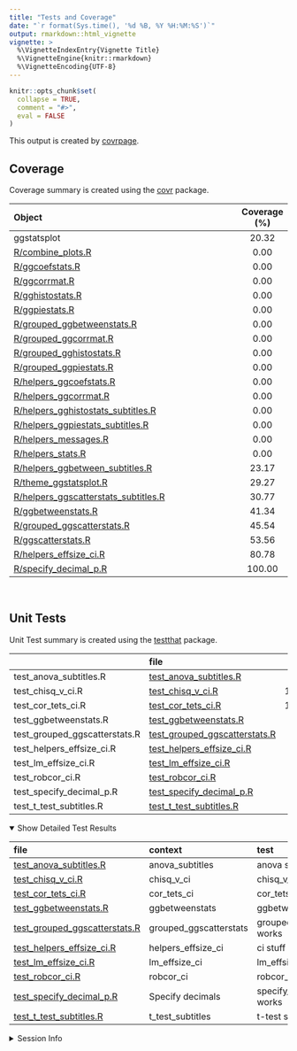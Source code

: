 ```yaml
---
title: "Tests and Coverage"
date: "`r format(Sys.time(), '%d %B, %Y %H:%M:%S')`"
output: rmarkdown::html_vignette
vignette: >
  %\VignetteIndexEntry{Vignette Title}
  %\VignetteEngine{knitr::rmarkdown}
  %\VignetteEncoding{UTF-8}
---
```

  
```r
knitr::opts_chunk$set(
  collapse = TRUE,
  comment = "#>",
  eval = FALSE
)
```

<!--- Placeholder for tests/README.md Do Not Edit--->
This output is created by
[covrpage](https://github.com/yonicd/covrpage).

## Coverage

Coverage summary is created using the
[covr](https://github.com/r-lib/covr)
package.

| Object                                                                            | Coverage (%) |
| :-------------------------------------------------------------------------------- | :----------: |
| ggstatsplot                                                                       |    20.32     |
| [R/combine\_plots.R](https://github.com/IndrajeetPatil/ggstatsplot/tree/master/R/combine_plots.R)                                        |     0.00     |
| [R/ggcoefstats.R](https://github.com/IndrajeetPatil/ggstatsplot/tree/master/R/ggcoefstats.R)                                             |     0.00     |
| [R/ggcorrmat.R](https://github.com/IndrajeetPatil/ggstatsplot/tree/master/R/ggcorrmat.R)                                                 |     0.00     |
| [R/gghistostats.R](https://github.com/IndrajeetPatil/ggstatsplot/tree/master/R/gghistostats.R)                                           |     0.00     |
| [R/ggpiestats.R](https://github.com/IndrajeetPatil/ggstatsplot/tree/master/R/ggpiestats.R)                                               |     0.00     |
| [R/grouped\_ggbetweenstats.R](https://github.com/IndrajeetPatil/ggstatsplot/tree/master/R/grouped_ggbetweenstats.R)                      |     0.00     |
| [R/grouped\_ggcorrmat.R](https://github.com/IndrajeetPatil/ggstatsplot/tree/master/R/grouped_ggcorrmat.R)                                |     0.00     |
| [R/grouped\_gghistostats.R](https://github.com/IndrajeetPatil/ggstatsplot/tree/master/R/grouped_gghistostats.R)                          |     0.00     |
| [R/grouped\_ggpiestats.R](https://github.com/IndrajeetPatil/ggstatsplot/tree/master/R/grouped_ggpiestats.R)                              |     0.00     |
| [R/helpers\_ggcoefstats.R](https://github.com/IndrajeetPatil/ggstatsplot/tree/master/R/helpers_ggcoefstats.R)                            |     0.00     |
| [R/helpers\_ggcorrmat.R](https://github.com/IndrajeetPatil/ggstatsplot/tree/master/R/helpers_ggcorrmat.R)                                |     0.00     |
| [R/helpers\_gghistostats\_subtitles.R](https://github.com/IndrajeetPatil/ggstatsplot/tree/master/R/helpers_gghistostats_subtitles.R)     |     0.00     |
| [R/helpers\_ggpiestats\_subtitles.R](https://github.com/IndrajeetPatil/ggstatsplot/tree/master/R/helpers_ggpiestats_subtitles.R)         |     0.00     |
| [R/helpers\_messages.R](https://github.com/IndrajeetPatil/ggstatsplot/tree/master/R/helpers_messages.R)                                  |     0.00     |
| [R/helpers\_stats.R](https://github.com/IndrajeetPatil/ggstatsplot/tree/master/R/helpers_stats.R)                                        |     0.00     |
| [R/helpers\_ggbetween\_subtitles.R](https://github.com/IndrajeetPatil/ggstatsplot/tree/master/R/helpers_ggbetween_subtitles.R)           |    23.17     |
| [R/theme\_ggstatsplot.R](https://github.com/IndrajeetPatil/ggstatsplot/tree/master/R/theme_ggstatsplot.R)                                |    29.27     |
| [R/helpers\_ggscatterstats\_subtitles.R](https://github.com/IndrajeetPatil/ggstatsplot/tree/master/R/helpers_ggscatterstats_subtitles.R) |    30.77     |
| [R/ggbetweenstats.R](https://github.com/IndrajeetPatil/ggstatsplot/tree/master/R/ggbetweenstats.R)                                       |    41.34     |
| [R/grouped\_ggscatterstats.R](https://github.com/IndrajeetPatil/ggstatsplot/tree/master/R/grouped_ggscatterstats.R)                      |    45.54     |
| [R/ggscatterstats.R](https://github.com/IndrajeetPatil/ggstatsplot/tree/master/R/ggscatterstats.R)                                       |    53.56     |
| [R/helpers\_effsize\_ci.R](https://github.com/IndrajeetPatil/ggstatsplot/tree/master/R/helpers_effsize_ci.R)                             |    80.78     |
| [R/specify\_decimal\_p.R](https://github.com/IndrajeetPatil/ggstatsplot/tree/master/R/specify_decimal_p.R)                               |    100.00    |

<br>

## Unit Tests

Unit Test summary is created using the
[testthat](https://github.com/r-lib/testthat)
package.

|                                 | file                                                                      |  n | time | error | failed | skipped | warning |
| ------------------------------- | :------------------------------------------------------------------------ | -: | ---: | ----: | -----: | ------: | ------: |
| test\_anova\_subtitles.R        | [test\_anova\_subtitles.R](https://github.com/IndrajeetPatil/ggstatsplot/tree/master/tests/testthat/test_anova_subtitles.R)               |  4 | 0.85 |     0 |      0 |       0 |       0 |
| test\_chisq\_v\_ci.R            | [test\_chisq\_v\_ci.R](https://github.com/IndrajeetPatil/ggstatsplot/tree/master/tests/testthat/test_chisq_v_ci.R)                        | 10 | 2.42 |     0 |      0 |       0 |       0 |
| test\_cor\_tets\_ci.R           | [test\_cor\_tets\_ci.R](https://github.com/IndrajeetPatil/ggstatsplot/tree/master/tests/testthat/test_cor_tets_ci.R)                      | 12 | 0.84 |     0 |      0 |       0 |       0 |
| test\_ggbetweenstats.R          | [test\_ggbetweenstats.R](https://github.com/IndrajeetPatil/ggstatsplot/tree/master/tests/testthat/test_ggbetweenstats.R)                  |  1 | 2.44 |     0 |      0 |       1 |       0 |
| test\_grouped\_ggscatterstats.R | [test\_grouped\_ggscatterstats.R](https://github.com/IndrajeetPatil/ggstatsplot/tree/master/tests/testthat/test_grouped_ggscatterstats.R) |  1 | 0.18 |     0 |      0 |       0 |       0 |
| test\_helpers\_effsize\_ci.R    | [test\_helpers\_effsize\_ci.R](https://github.com/IndrajeetPatil/ggstatsplot/tree/master/tests/testthat/test_helpers_effsize_ci.R)        |  5 | 6.20 |     0 |      0 |       0 |       0 |
| test\_lm\_effsize\_ci.R         | [test\_lm\_effsize\_ci.R](https://github.com/IndrajeetPatil/ggstatsplot/tree/master/tests/testthat/test_lm_effsize_ci.R)                  |  9 | 4.58 |     0 |      0 |       0 |       0 |
| test\_robcor\_ci.R              | [test\_robcor\_ci.R](https://github.com/IndrajeetPatil/ggstatsplot/tree/master/tests/testthat/test_robcor_ci.R)                           |  8 | 0.28 |     0 |      0 |       0 |       0 |
| test\_specify\_decimal\_p.R     | [test\_specify\_decimal\_p.R](https://github.com/IndrajeetPatil/ggstatsplot/tree/master/tests/testthat/test_specify_decimal_p.R)          |  4 | 0.00 |     0 |      0 |       0 |       0 |
| test\_t\_test\_subtitles.R      | [test\_t\_test\_subtitles.R](https://github.com/IndrajeetPatil/ggstatsplot/tree/master/tests/testthat/test_t_test_subtitles.R)            |  1 | 0.36 |     0 |      0 |       0 |       0 |

<details open>

<summary> Show Detailed Test Results
</summary>

| file                                                                             | context                 | test                          | status  |  n | time |
| :------------------------------------------------------------------------------- | :---------------------- | :---------------------------- | :------ | -: | ---: |
| [test\_anova\_subtitles.R](https://github.com/IndrajeetPatil/ggstatsplot/tree/master/tests/testthat/test_anova_subtitles.R#L30_L33)              | anova\_subtitles        | anova subtitles work          | PASS    |  4 | 0.85 |
| [test\_chisq\_v\_ci.R](https://github.com/IndrajeetPatil/ggstatsplot/tree/master/tests/testthat/test_chisq_v_ci.R#L43_L47)                       | chisq\_v\_ci            | chisq\_v\_ci works            | PASS    | 10 | 2.42 |
| [test\_cor\_tets\_ci.R](https://github.com/IndrajeetPatil/ggstatsplot/tree/master/tests/testthat/test_cor_tets_ci.R#L43_L47)                     | cor\_tets\_ci           | cor\_tets\_ci works           | PASS    | 12 | 0.84 |
| [test\_ggbetweenstats.R](https://github.com/IndrajeetPatil/ggstatsplot/tree/master/tests/testthat/test_ggbetweenstats.R#L17_L20)                 | ggbetweenstats          | ggbetweenstats works          | SKIPPED |  1 | 2.44 |
| [test\_grouped\_ggscatterstats.R](https://github.com/IndrajeetPatil/ggstatsplot/tree/master/tests/testthat/test_grouped_ggscatterstats.R#L7_L15) | grouped\_ggscatterstats | grouped\_ggscatterstats works | PASS    |  1 | 0.18 |
| [test\_helpers\_effsize\_ci.R](https://github.com/IndrajeetPatil/ggstatsplot/tree/master/tests/testthat/test_helpers_effsize_ci.R#L56)           | helpers\_effsize\_ci    | ci stuff works                | PASS    |  5 | 6.20 |
| [test\_lm\_effsize\_ci.R](https://github.com/IndrajeetPatil/ggstatsplot/tree/master/tests/testthat/test_lm_effsize_ci.R#L65_L69)                 | lm\_effsize\_ci         | lm\_effsize\_ci works         | PASS    |  9 | 4.58 |
| [test\_robcor\_ci.R](https://github.com/IndrajeetPatil/ggstatsplot/tree/master/tests/testthat/test_robcor_ci.R#L37_L41)                          | robcor\_ci              | robcor\_ci works              | PASS    |  8 | 0.28 |
| [test\_specify\_decimal\_p.R](https://github.com/IndrajeetPatil/ggstatsplot/tree/master/tests/testthat/test_specify_decimal_p.R#L17)             | Specify decimals        | specify\_decimal\_p works     | PASS    |  4 | 0.00 |
| [test\_t\_test\_subtitles.R](https://github.com/IndrajeetPatil/ggstatsplot/tree/master/tests/testthat/test_t_test_subtitles.R#L41_L45)           | t\_test\_subtitles      | t-test subtitles work         | PASS    |  1 | 0.36 |

</details>

<details>

<summary> Session Info </summary>

| Field    | Value                            |
| :------- | :------------------------------- |
| Version  | R version 3.5.1 (2018-07-02)     |
| Platform | x86\_64-w64-mingw32/x64 (64-bit) |
| Running  | Windows \>= 8 x64 (build 9200)   |
| Language | English\_United States           |
| Timezone | America/New\_York                |

| Package  | Version    |
| :------- | :--------- |
| testthat | 2.0.0      |
| covr     | 3.2.0.9000 |
| covrpage | 0.0.59     |

</details>

<!--- Final Status : skipped/warning --->
